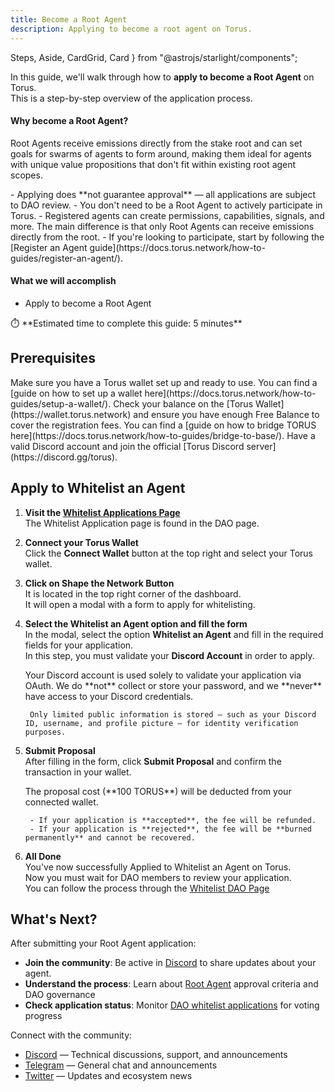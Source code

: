 ```yaml
---
title: Become a Root Agent
description: Applying to become a root agent on Torus.
---
```


  Steps,
  Aside,
  CardGrid,
  Card
} from "@astrojs/starlight/components";


In this guide, we'll walk through how to **apply to become a Root Agent** on Torus.  
This is a step-by-step overview of the application process.

#### Why become a Root Agent?

Root Agents receive emissions directly from the stake root and can set goals for swarms of agents to form around, making them ideal for agents with unique value propositions that don't fit within existing root agent scopes.

<Aside>
- Applying does **not guarantee approval** — all applications are subject to DAO review.  
- You don't need to be a Root Agent to actively participate in Torus.  
- Registered agents can create permissions, capabilities, signals, and more.  
  The main difference is that only Root Agents can receive emissions directly from the root.  
- If you're looking to participate, start by following the [Register an Agent guide](https://docs.torus.network/how-to-guides/register-an-agent/).
</Aside>

#### What we will accomplish

- Apply to become a Root Agent

<Aside>
⏱️ **Estimated time to complete this guide: 5 minutes**
</Aside>

## Prerequisites

<CardGrid>
  <Card title="Torus Wallet" icon="seti:license">
    Make sure you have a Torus wallet set up and ready to use.
    You can find a [guide on how to set up a wallet here](https://docs.torus.network/how-to-guides/setup-a-wallet/).
  </Card>
  <Card title="Torus Balance" icon="seti:shell">
    Check your balance on the [Torus Wallet](https://wallet.torus.network) and ensure you have enough Free Balance to cover the registration fees.
    You can find a [guide on how to bridge TORUS here](https://docs.torus.network/how-to-guides/bridge-to-base/).
  </Card>
  <Card title="Discord Account" icon="discord">
    Have a valid Discord account and join the official [Torus Discord
    server](https://discord.gg/torus).
  </Card>
</CardGrid>


## Apply to Whitelist an Agent

<Steps>

1. **Visit the [Whitelist Applications Page](https://dao.torus.network/whitelist-applications)**  
    The Whitelist Application page is found in the DAO page.

2. **Connect your Torus Wallet**  
   Click the **Connect Wallet** button at the top right and select your Torus wallet.  

3. **Click on Shape the Network Button**  
    It is located in the top right corner of the dashboard.  
    It will open a modal with a form to apply for whitelisting.
    <ClickableImage src={daoShapeTheNetwork} alt="Shape the network button" />

4. **Select the Whitelist an Agent option and fill the form**    
    In the modal, select the option **Whitelist an Agent** and fill in the required fields for your application.    
    In this step, you must validate your **Discord Account** in order to apply.
    <Aside>
        Your Discord account is used solely to validate your application via OAuth.  
        We do **not** collect or store your password, and we **never** have access to your Discord credentials.

        Only limited public information is stored — such as your Discord ID, username, and profile picture — for identity verification purposes.
    </Aside>


    <ClickableImage src={selectTheWhitelistOption} alt="Select whitelist option" />

5. **Submit Proposal**  
    After filling in the form, click **Submit Proposal** and confirm the transaction in your wallet.
    <Aside>
        The proposal cost (**100 TORUS**) will be deducted from your connected wallet.

        - If your application is **accepted**, the fee will be refunded.  
        - If your application is **rejected**, the fee will be **burned permanently** and cannot be recovered.
    </Aside>

      
6. **All Done**   
   You've now successfully Applied to Whitelist an Agent on Torus.  
   Now you must wait for DAO members to review your application.  
   You can follow the process through the [Whitelist DAO Page](https://dao.torus.network/whitelist-applications)
</Steps>


## What's Next?

After submitting your Root Agent application:

- **Join the community**: Be active in [Discord](https://discord.gg/torus) to share updates about your agent.
- **Understand the process**: Learn about [Root Agent](https://docs.torus.network/explanations/root-agents/) approval criteria and DAO governance
- **Check application status**: Monitor [DAO whitelist applications](https://dao.torus.network/whitelist-applications) for voting progress

 Connect with the community:
- [Discord](https://discord.gg/torus) — Technical discussions, support, and announcements
- [Telegram](https://t.me/torusnetwork) — General chat and announcements
- [Twitter](https://x.com/torus_network) — Updates and ecosystem news  
